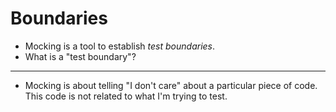 # Boundaries

- Mocking is a tool to establish _test boundaries_.
- What is a "test boundary"?

---

- Mocking is about telling "I don't care" about a particular piece of code. This code is not related to what I'm trying to test.
